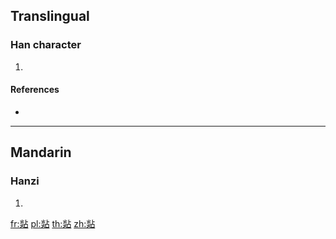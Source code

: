 ==Translingual==

===Han character===
{{Han char|rn=86|rad=火|as=09|sn=13|four=91860|canj=FFYR}}

# {{defn|Han|sort=火09}}

====References====
* {{Han ref|kx=0676.160|dkj=19191|dj=1087.200|hdz=32219.100|uh=7154|ud=29012|bh=DE6C|bd=56940}}

----

==Mandarin==

===Hanzi===
{{cmn-hanzi|pin=[[tiàn]] ([[tian4]])|wg=t'ien<sup>4</sup>}}

# {{defn|lang=cmn|sort=火09}}

[[fr:煔]]
[[pl:煔]]
[[th:煔]]
[[zh:煔]]